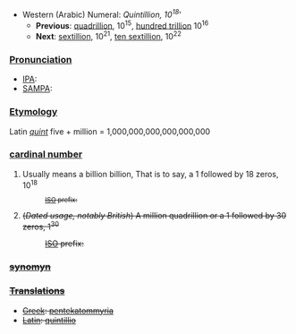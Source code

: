 *Western (Arabic) Numeral: ''Quintillion, 10<sup>18</sup>'''
**'''Previous''': [[quadrillion]], 10<sup>15</sup>, [[hundred trillion]] 10<sup>16</sup>
**'''Next''': [[sextillion]], 10<sup>21</sup>, [[ten sextillion]], 10<sup>22</sup>

===[[Pronunciation]]===
*[[IPA]]:
*[[SAMPA]]:
===[[Etymology]]===
Latin ''[[quint]]'' five + million = 1,000,000,000,000,000,000
===[[cardinal number]]===
#Usually means a billion billion, That is to say, a 1 followed by 18 zeros, 10<sup>18<s/up>
#:[[ISO]] prefix:
#(''Dated usage, notably British'') A million quadrillion or a 1 followed by 30 zeros, 1<sup>30</sup>
#:[[ISO]] prefix:
===[[synomyn]]===
===[[Translations]]===
*[[Greek]]: [[pentekatommyria]]
*[[Latin]]: [[quintillio]]